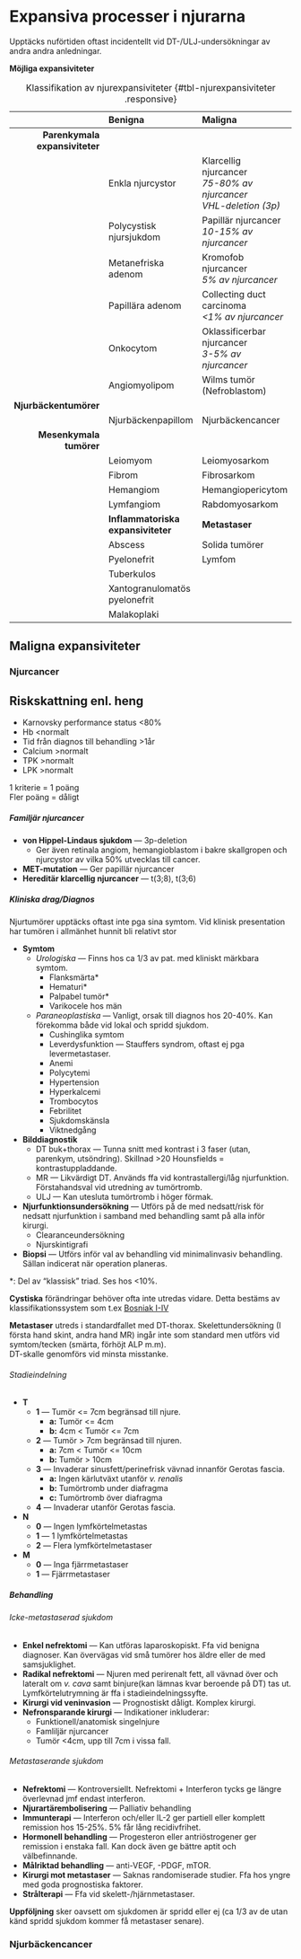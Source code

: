 # Expansiva processer i njurarna

Upptäcks nuförtiden oftast incidentellt vid DT-/ULJ-undersökningar av andra
andra anledningar.

**Möjliga expansiviteter**

|                                | **Benigna**                        | **Maligna**                                                            |
| ---:                           | :---                               | :---                                                                   |
| **Parenkymala expansiviteter** |                                    |                                                                        |
|                                | Enkla njurcystor                   | Klarcellig njurcancer<br>*75-80% av njurcancer*<br>*VHL-deletion (3p)* |
|                                | Polycystisk njursjukdom            | Papillär njurcancer<br>*10-15% av njurcancer*                          |
|                                | Metanefriska adenom                | Kromofob njurcancer<br>*5% av njurcancer*                              |
|                                | Papillära adenom                   | Collecting duct carcinoma<br>*<1% av njurcancer*                       |
|                                | Onkocytom                          | Oklassificerbar njurcancer<br>*3-5% av njurcancer*                     |
|                                | Angiomyolipom                      | Wilms tumör (Nefroblastom)                                             |
| **Njurbäckentumörer**          |                                    |                                                                        |
|                                | Njurbäckenpapillom                 | Njurbäckencancer                                                       |
| **Mesenkymala tumörer**        |                                    |                                                                        |
|                                | Leiomyom                           | Leiomyosarkom                                                          |
|                                | Fibrom                             | Fibrosarkom                                                            |
|                                | Hemangiom                          | Hemangiopericytom                                                      |
|                                | Lymfangiom                         | Rabdomyosarkom                                                         |
|                                | **Inflammatoriska expansiviteter** | **Metastaser**                                                         |
|                                | Abscess                            | Solida tumörer                                                         |
|                                | Pyelonefrit                        | Lymfom                                                                 |
|                                | Tuberkulos                         |                                                                        |
|                                | Xantogranulomatös pyelonefrit      |                                                                        |
|                                | Malakoplaki                        |                                                                        |

: Klassifikation av njurexpansiviteter {#tbl-njurexpansiviteter .responsive}

## Maligna expansiviteter

### Njurcancer

::: {.callout-tip}

## Riskskattning enl. heng

- Karnovsky performance status <80%
- Hb <normalt
- Tid från diagnos till behandling >1år
- Calcium >normalt
- TPK >normalt
- LPK >normalt

1 kriterie = 1 poäng            
Fler poäng = dåligt

:::

##### Familjär njurcancer

- **von Hippel-Lindaus sjukdom** --- 3p-deletion
  - Ger även retinala angiom, hemangioblastom i bakre skallgropen och njurcystor
    av vilka 50% utvecklas till cancer.
- **MET-mutation** --- Ger papillär njurcancer
- **Hereditär klarcellig njurcancer** --- t(3;8), t(3;6)

##### Kliniska drag/Diagnos

Njurtumörer upptäcks oftast inte pga sina symtom. Vid klinisk presentation har
tumören i allmänhet hunnit bli relativt stor

- **Symtom**
  - *Urologiska* --- Finns hos ca 1/3 av pat. med kliniskt märkbara symtom.
    - Flanksmärta*
    - Hematuri*
    - Palpabel tumör*
    - Varikocele hos män
  - *Paraneoplastiska* --- Vanligt, orsak till diagnos hos 20-40%. Kan förekomma
    både vid lokal och spridd sjukdom.
    - Cushinglika symtom
    - Leverdysfunktion --- Stauffers syndrom, oftast ej pga levermetastaser.
    - Anemi
    - Polycytemi
    - Hypertension
    - Hyperkalcemi
    - Trombocytos
    - Febrilitet
    - Sjukdomskänsla
    - Viktnedgång
* **Bilddiagnostik**
  - DT buk+thorax --- Tunna snitt med kontrast i 3 faser (utan, parenkym, utsöndring). Skillnad >20 Hounsfields =
  kontrastuppladdande.
  - MR --- Likvärdigt DT. Används ffa vid kontrastallergi/låg njurfunktion.
    Förstahandsval vid utredning av tumörtromb.
  - ULJ --- Kan utesluta tumörtromb i höger förmak.
* **Njurfunktionsundersökning** --- Utförs på de med nedsatt/risk för nedsatt
njurfunktion i samband med behandling samt på alla inför kirurgi.
  - Clearanceundersökning
  - Njurskintigrafi
* **Biopsi** --- Utförs inför val av behandling vid minimalinvasiv behandling.
Sällan indicerat när operation planeras.

*: Del av "klassisk" triad. Ses hos <10%.

**Cystiska** förändringar behöver ofta inte utredas vidare. Detta bestäms av
klassifikationssystem som t.ex [Bosniak I-IV](https://kunskapsbanken.cancercentrum.se/diagnoser/njurcancer/vardprogram/diagnostik/#chapter-9-7-Cystiska-expansiviteter:~:text=Tabell%204.%20Kategorisering%20av%20cystiska%20njurexpansiviteter%20p%C3%A5%20DT%2C%20baserad%20p%C3%A5%20Bosniaks%20klassifikation%20version%202019%20(28)%2C%20med%20f%C3%B6rklarande%20kommentarer.)

**Metastaser** utreds i standardfallet med DT-thorax. Skelettundersökning (I
första hand skint, andra hand MR) ingår
inte som standard men utförs vid symtom/tecken (smärta, förhöjt ALP m.m).           
DT-skalle genomförs vid minsta misstanke.

###### Stadieindelning

- **T**
  - **1** --- Tumör <= 7cm begränsad till njure.
    - **a:** Tumör <= 4cm
    - **b:** 4cm < Tumör <= 7cm
  - **2** --- Tumör > 7cm begränsad till njuren.
    - **a:** 7cm < Tumör <= 10cm
    - **b:** Tumör > 10cm
  - **3** --- Invaderar sinusfett/perinefrisk vävnad innanför Gerotas fascia.
    - **a:** Ingen kärlutväxt utanför *v. renalis*
    - **b:** Tumörtromb under diafragma
    - **c:** Tumörtromb över diafragma
  - **4** --- Invaderar utanför Gerotas fascia.
- **N**
  - **0** --- Ingen lymfkörtelmetastas
  - **1** --- 1 lymfkörtelmetastas
  - **2** --- Flera lymfkörtelmetastaser
- **M**
  - **0** --- Inga fjärrmetastaser
  - **1** --- Fjärrmetastaser

##### Behandling

###### Icke-metastaserad sjukdom

- **Enkel nefrektomi** --- Kan utföras laparoskopiskt. Ffa vid benigna diagnoser. Kan övervägas vid små
tumörer hos äldre eller de med samsjuklighet.
- **Radikal nefrektomi** --- Njuren med perirenalt fett, all vävnad över och
lateralt om *v. cava* samt binjure(kan lämnas kvar beroende på DT) tas ut.
Lymfkörtelutrymning är ffa i stadieindelningssyfte.
- **Kirurgi vid veninvasion** --- Prognostiskt dåligt. Komplex kirurgi.
- **Nefronsparande kirurgi** --- Indikationer inkluderar:
  - Funktionell/anatomisk singelnjure
  - Famliljär njurcancer
  - Tumör <4cm, upp till 7cm i vissa fall.

###### Metastaserande sjukdom

- **Nefrektomi** --- Kontroversiellt. Nefrektomi + Interferon tycks ge längre
överlevnad jmf endast interferon.
- **Njurartärembolisering** --- Palliativ behandling
- **Immunterapi** --- Interferon och/eller IL-2 ger partiell eller komplett
remission hos 15-25%. 5% får lång recidivfrihet.
- **Hormonell behandling** --- Progesteron eller antriöstrogener ger remission
i enstaka fall. Kan dock även ge bättre aptit och välbefinnande.
- **Målriktad behandling** --- anti-VEGF, -PDGF, mTOR. 
- **Kirurgi mot metastaser** --- Saknas randomiserade studier. Ffa hos yngre med
  goda prognostiska faktorer.
- **Strålterapi** --- Ffa vid skelett-/hjärnmetastaser.

**Uppföljning** sker oavsett om sjukdomen är spridd eller ej (ca 1/3 av de utan
känd spridd sjukdom kommer få metastaser senare).

### Njurbäckencancer


